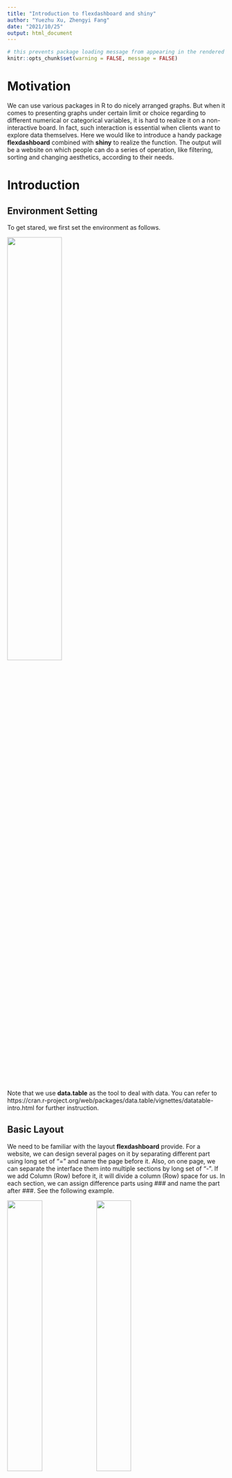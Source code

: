 ```yaml
---
title: "Introduction to flexdashboard and shiny"
author: "Yuezhu Xu, Zhengyi Fang"
date: "2021/10/25"
output: html_document
---
```


```r
# this prevents package loading message from appearing in the rendered version of your problem set
knitr::opts_chunk$set(warning = FALSE, message = FALSE)
```

# Motivation
We can use various packages in R to do nicely arranged graphs. But when it comes to presenting graphs under certain limit or choice regarding to different numerical or categorical variables, it is hard to realize it on a non-interactive board. In fact, such interaction is essential when clients want to explore data themselves. Here we would like to introduce a handy package __flexdashboard__ combined with __shiny__ to realize the function. The output will be a website on which people can do a series of operation, like filtering, sorting and changing aesthetics, according to their needs. 

# Introduction
## Environment Setting
To get stared, we first set the environment as follows.

![](library.png){width=50%}

Note that we use __data.table__ as the tool to deal with data. You can refer to 
https://cran.r-project.org/web/packages/data.table/vignettes/datatable-intro.html for further instruction.

## Basic Layout
We need to be familiar with the layout __flexdashboard__ provide. For a website, we can design several pages on it by separating different part using long set of "=" and name the page before it. Also, on one page, we can separate the interface them into multiple sections by long set of "-". If we add Column (Row) before it, it will divide a column (Row) space for us. In each section, we can assign difference parts using ### and name the part after ###. See the following example. 

![](arrange1.png){width=40%} ![](arrange2.png){width=40%}

![](arrange_out1.png){width=40%} ![](arrange_out2.png){width=40%}

## Common Components
After we are familiar with the layout, let us see the common components making up the website. 

### ValueBox
A valuebox is a bar that contains descriptive information (name of the bar) and a number in it. We can create one by calling __valueBox__() and put the number in ().

![](bar.png){width=60%}

### Input & Graph
To create an interactive graph. We need two parts: the __Input__ for users to filter and choose and the responding graph. We first introduce the __Input__. For categorical variables, the form can be a drop-down (only one of the choice can be chosen) or a filled blank (can choose multiple choices). In the example below, user can choose one of the choice in the upper drop-down by clicking (E.g. Awareness) and choose multiple choices by deleting unwanted ones (E.g. Deleting Male if you only want to observe the data of female and keeping both Male and Female if you want to observe all people). 

![](Categorical_Input.png){height=300px}

Also we can have check box as categorical input and users can click to choose them to show related feature. It looks like below.

![](checkbox.png){height=80px}

For numerical data, the form is an slider with numbers on it. The min, max and step of the silder can be set according to the data. The numerical panel looks like below.

![](Numerical_Input.png){height=150px}


In this tutorial, we take bar plot as the example. You can do other graphs such as scatter plot in the same way. Note that panel can not only set parameter and limitation to graphs but also can be used to control elements in other components like table. The realization will be mentioned in the __Typical Function__ part. 

### Table
Another commonly-used element is table. We can set connections between panel and the data set to do filtering and limitation on the data set. After the process, we obtain a new dataframe for table and we can create a table simply by calling __datatable__(new dataframe).

![](table.png){width=70%}


## Typical Function 
We use snack.dat dataset in library(formulaic). It has 23000 rows and 23 columns containing information from the (fictionalized) marketing survey’s data. (https://rdrr.io/cran/formulaic/man/snack.dat.html). After pre-processing, our dataframe looks like below. 
![](dataframe1.png)![](dataframe2.png)

Basically we realize the following function by building connections between __Input__ and its controlled component. We can put several Inputs in one panel. To realize this, we call inputPanel() and put Input in it. Common type of __Input__ includes drop-down/filled blank, check box and slider as discussed and we call them by __selectInput__, __checkboxInput__ and __sliderInput__ separately and give them Id in the call. With the Id, we can connect them to their controlled components and adjust the output accordingly. We introduce these four typical function in combined examples as follows. The final dashboard can be seen at https://zhengyi-fang.shinyapps.io/Dashboard/#section-introduction. 

### Choosing on Categorical Variable (drop-down) and Numerical Variable
In this example, we have two choices for the drop-down: "Age" and "Income" to observe the distribution of data on either age or income. Also, we put two slider here. We can adjust bin width for age on the first slider and for income on the second slider. We can certainly use one slider to adjust the bin width for different data according to the choice in the drop-down. But here, as the range of age and income differ so much, we choose to realize it in different sliders. The Input and the code are as follows

![](Ex1Input.png){height=200px} ![](Ex1CodeInput.png){width=65%}

Inside the inputPanel(), we add one __selectInput__ and two __sliderInput__. Inside each input, we give the input an id by "InputId = ". We label them by "label = " with descriptive text. For selectInput, we set the choices by "choices = " filling in an array of character and assigning the default choice by "selected = ". Here we choose the first one. For sliderInput, we define the min, max, default choice and step by "min = ", "max = ", "value = " and "step = " separately. 
Here comes the graph part. We call __renderPlot__ to do the plot and add connections by passing Id defined in the Input to parameters in renderPlot.

![](Ex1CodeGraph.png){width=65%}

Inside the renderPlot, we first integrate the dataframe dat by selecting data for desirable category: age or income. Concretely, we pass the parameter to "variable" within get function (see https://www.rdocumentation.org/packages/base/versions/3.6.2/topics/get) and the parameter is obtained by "input\$respondent_con_variable". The parameter can be either 'Age' or 'Income' depending on user's selection. The "input" refers to the InputPanel and "respondent_con_variable" is the id of of the drop-down Input. Similarly, we can obtained the parameter binwidth in two geom_histogram by "input\$age_bin_width" and "input\$income_bin_width". Then, we decide the output plot according to the choice in the drop-down with the corresponding binwidth assigned by the slider. Below are the two circumstances: 1. selecting "Age" and 20 for binwidth, 2. selecting "Income" and 3000 for binwidth. Note that users can adjust the parameter by themselves so that they will not miss important information because of improper choice of binwidth.

![](Ex1Graph1.png){height=360px}![](Ex1Graph2.png){height=360px}

### Adding numbers to bar plot and Sorting
In this example, we put a drop-down and two check boxes here. The drop-down decides the object we study and the check boxes decides whether to sort the bat plot and whether to show the actual counts or not. We create the Input as follows. 



![](Ex2Input1.png){height=150px}![](Ex2Input2.png){height=150px}

![](Ex2CodeInput.png){width=60%}

The new component here is checkbox. We create one by calling __checkboxInput__. Similarly, we give it an id through "inputId = " and label it with descriptive text through "label = "
Also, we set the default option by "value = FALSE" here indicating that initially it is not chosen. The sorting and showing numbers function are realized as below.

![](Ex2CodeGraph.png){width=60%}

We give two examples for different user's selections: 1. choosing "Income Group", sorting and not showing numbers, 2. choosing "Age Group", not sorting and showing numbers

![](Ex2Graph1.png){height=360px}![](Ex2Graph2.png){height=360px}

### Choosing on Categorical Variable (filled blank) and changing Aesthetic
We combine drop-down, filled blank and slider in this case. User can choose one of the five types in "State of Engagement", decide multiple desirable choices in "Age", "Gender", "Income", "Region" and "Persona" and rotate the label on x-axis to avoid text from overlapping. We realize the Input as follows.

![](Ex3CodeInput.png){height=480px} ![](Ex3Input.jpg){height=480px}  

For the Input, the only thing new here is the filled blank. In fact, drop-down and filled blank share the same call __selectInput__. The difference is the parameter "selected" in it. Recall that "selection" decides the default choice in drop-down. If we assign a single option to "selected", like "states.of.engagement[1]" in the first selectInput here, it will automatically turn out to be a drop-down. On the other hand, if we assign an array of choices, like "unique.genders" in the second selectInput (which is the array of all choices), it will turn out to be a filled blank and the default is the array you assign. 

To realize the new function on aesthetic: rotating the label on x-axis, we pass the number on the slider for the angle of rotation to the parameter "angle" by calling "input\$angle_of_label", which is the id of the slider.
Below is an example with users' selection shown on the left and the correspondign graph shown on the right.

![](Ex3InputSelected.jpg){height=400px}  ![](Ex3Graph.png){width=700px height=350px}

# Conclusion 
We introduce the layout, commonly-used components and several typical functions explaining how they works from scratch in this tutorial. Hopefully it is novice-friendly and can help you with using __flexdashboard__ along with __shiny__.


# Citation
data.table : https://cran.r-project.org/web/packages/data.table/vignettes/datatable-intro.html

get function: https://www.rdocumentation.org/packages/base/versions/3.6.2/topics/get 

flexdashboard: https://blog.rstudio.com/2016/05/17/flexdashboard-easy-interactive-dashboards-for-r/

shiny: https://shiny.rstudio.com/images/shiny-cheatsheet.pdf






